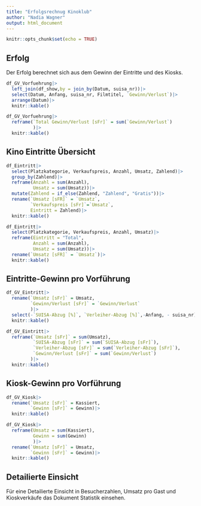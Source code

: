 ```yaml
---
title: "Erfolgsrechnug Kinoklub"
author: "Nadia Wagner"
output: html_document
---
```


```r
knitr::opts_chunk$set(echo = TRUE)
```

## Erfolg
Der Erfolg berechnet sich aus dem Gewinn der Eintritte und des Kiosks. 

```r
df_GV_Vorfuehrung|>
  left_join(df_show,by = join_by(Datum, suisa_nr))|>
  select(Datum, Anfang, suisa_nr, Filmtitel, `Gewinn/Verlust`)|>
  arrange(Datum)|> 
  knitr::kable()
```

```r
df_GV_Vorfuehrung|>
  reframe(`Total Gewinn/Verlust [sFr]` = sum(`Gewinn/Verlust`)
          )|>
  knitr::kable()
```


## Kino Eintritte Übersicht

```r

df_Eintritt|>
  select(Platzkategorie, Verkaufspreis, Anzahl, Umsatz, Zahlend)|>
  group_by(Zahlend)|>
  reframe(Anzahl = sum(Anzahl),
          Umsatz = sum(Umsatz))|>
  mutate(Zahlend = if_else(Zahlend, "Zahlend", "Gratis"))|>
  rename(`Umsatz [sFR]` = `Umsatz`,
         `Verkaufspreis [sFr]`=`Umsatz`,
         Eintritt = Zahlend)|>
  knitr::kable()

```

```r

df_Eintritt|>
  select(Platzkategorie, Verkaufspreis, Anzahl, Umsatz)|>
  reframe(Eintritt = "Total",
          Anzahl = sum(Anzahl),
          Umsatz = sum(Umsatz))|>
  rename(`Umsatz [sFR]` = `Umsatz`)|>
  knitr::kable()

```


## Eintritte-Gewinn pro Vorführung

```r
df_GV_Eintritt|>
  rename(`Umsatz [sFr]` = Umsatz,
         `Gewinn/Verlust [sFr]` = `Gewinn/Verlust`
         )|>
  select(-`SUISA-Abzug [%]`, `Verleiher-Abzug [%]`,-Anfang, - suisa_nr)|>
  knitr::kable()
```


```r
df_GV_Eintritt|>
  reframe(`Umsatz [sFr]` = sum(Umsatz),
          `SUISA-Abzug [sFr]` = sum(`SUISA-Abzug [sFr]`),
          `Verleiher-Abzug [sFr]` = sum(`Verleiher-Abzug [sFr]`),
          `Gewinn/Verlust [sFr]` = sum(`Gewinn/Verlust`)
         )|>
  knitr::kable()

```


## Kiosk-Gewinn pro Vorführung 
```r
df_GV_Kiosk|>
  rename(`Umsatz [sFr]` = Kassiert,
         `Gewinn [sFr]` = Gewinn)|>
  knitr::kable()

```


```r
df_GV_Kiosk|>
  reframe(Umsatz = sum(Kassiert),
          Gewinn = sum(Gewinn)
          )|>
  rename(`Umsatz [sFr]` = Umsatz,
         `Gewinn [sFr]` = Gewinn)|>
  knitr::kable()

```

## Detailierte Einsicht
Für eine Detailierte Einsicht in Besucherzahlen, Umsatz pro Gast und Kioskverkäufe das Dokument Statistik einsehen.

